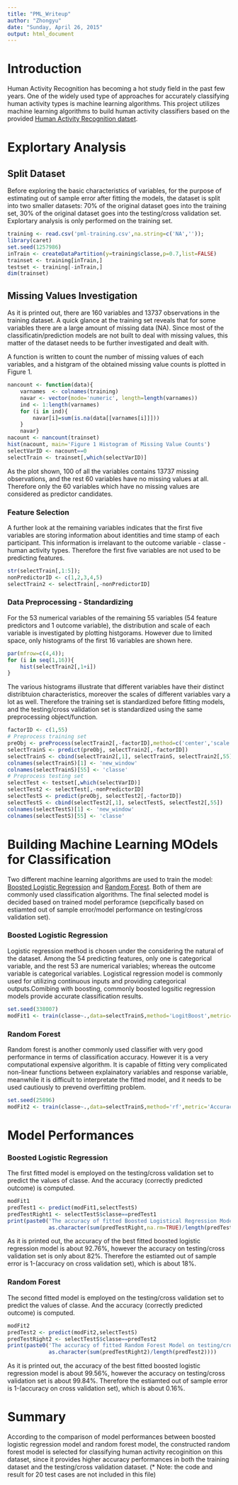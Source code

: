 ```yaml
---
title: "PML_Writeup"
author: "Zhongyu"
date: "Sunday, April 26, 2015"
output: html_document
---
```

# Introduction

Human Activity Recognition has becoming a hot study field in the past few years. One of the widely used type of approaches for accurately classifying human activity types is machine learning algorithms. This project utilizes machine learning algorithms to build human activity classifiers based on the provided [Human Activity Recognition datset](http://groupware.les.inf.puc-rio.br/har). 

# Explortary Analysis
## Split Dataset

Before exploring the basic characteristics of variables, for the purpose of estimating out of sample error after fitting the models, the dataset is split into two smaller datasets: 70% of the original dataset goes into the training set, 30% of the original dataset goes into the testing/cross validation set. Explortary analysis is only performed on the training set.
```r
training <- read.csv('pml-training.csv',na.string=c('NA',''));
library(caret)
set.seed(1257986)
inTrain <- createDataPartition(y=training$classe,p=0.7,list=FALSE)
trainset <- training[inTrain,]
testset <- training[-inTrain,]
dim(trainset)
```

## Missing Values Investigation 

As it is printed out, there are 160 variables and 13737 observations in the training dataset. A quick glance at the training set reveals that for some variables there are a large amount of missing data (NA). Since most of the classificatin/prediction models are not built to deal with missing values, this matter of the dataset needs to be further investigated and dealt with.

A function is written to count the number of missing values of each variables, and a histgram of the obtained missing value counts is plotted in Figure 1.
```r
nancount <- function(data){
    varnames  <- colnames(training)
    navar <- vector(mode='numeric', length=length(varnames))
    ind <- 1:length(varnames)
    for (i in ind){
        navar[i]=sum(is.na(data[[varnames[i]]]))
    }
    navar}
nacount <- nancount(trainset)
hist(nacount, main='Figure 1 Histogram of Missing Value Counts')
selectVarID <- nacount==0
selectTrain <- trainset[,which(selectVarID)]
```
As the plot shown, 100 of all the variables contains 13737 missing observations, and the rest 60 variables have no missing values at all. Therefore only the 60 variables which have no missing values are considered as predictor candidates.

### Feature Selection

A further look at the remaining variables indicates that the first five variables are storing information about identities and time stamp of each participant. This information is irrelavant to the outcome variable - classe - human activity types. Therefore the first five variables are not used to be predicting features.
```r
str(selectTrain[,1:5]);
nonPredictorID <- c(1,2,3,4,5)
selectTrain2 <- selectTrain[,-nonPredictorID]
```

### Data Preprocessing - Standardizing

For the 53 numerical variables of the remaining 55 variables (54 feature predictors and 1 outcome variable), the distribution and scale of each variable is investigated by plotting histgorams. However due to limited space, only histograms of the first 16 variables are shown here.
```r
par(mfrow=c(4,4));
for (i in seq(1,16)){
    hist(selectTrain2[,1+i])
}
```

The various histograms illustrate that different variables have their distinct distribtuion characteristics, moreover the scales of different variables vary a lot as well. Therefore the training set is standardized before fitting models, and the testing/cross validation set is standardized using the same preprocessing object/function.
```r
factorID <- c(1,55)
# Preprocess training set
preObj <- preProcess(selectTrain2[,-factorID],method=c('center','scale'))
selectTrainS <- predict(preObj, selectTrain2[,-factorID])
selectTrainS <- cbind(selectTrain2[,1], selectTrainS, selectTrain2[,55])
colnames(selectTrainS)[1] <- 'new_window'
colnames(selectTrainS)[55] <- 'classe'
# Preprocess testing set
selectTest <- testset[,which(selectVarID)]
selectTest2 <- selectTest[,-nonPredictorID]
selectTestS <- predict(preObj, selectTest2[,-factorID])
selectTestS <- cbind(selectTest2[,1], selectTestS, selectTest2[,55])
colnames(selectTestS)[1] <- 'new_window'
colnames(selectTestS)[55] <- 'classe'
```

# Building Machine Learning MOdels for Classification

Two different machine learning algorithms are used to train the model: [Boosted Logistic Regression](http://topepo.github.io/caret/Logistic_Regression.html) and [Random Forest](http://en.wikipedia.org/wiki/Random_forest). Both of them are commonly used classification algorithms. The final selected model is decided based on trained model perforamce (sepcifically based on estiamted out of sample error/model performance on testing/cross validation set).

### Boosted Logistic Regression

Logistic regression method is chosen under the considering the natural of the dataset. Among the 54 predicting features, only one is categorical variable, and the rest 53 are numerical variables; whereas the outcome variable is categorical variables. Logistical regression model is commonly used for utilizing continuous inputs and providing categorical outputs.Comibing with boosting, commonly boosted logsitic regression models provide accurate classification results.
```r
set.seed(338007)
modFit1 <- train(classe~.,data=selectTrainS,method='LogitBoost',metric='Accuracy')
```

### Random Forest

Random forest is another commonly used classifier with very good performance in terms of classification accuracy. However it is a very computational expensive algorithm. It is capable of fitting very complicated non-linear functions between explainatory variables and response variable, meanwhile it is difficult to interpretate the fitted model, and it needs to be used cautiously to prevend overfitting problem.
```r
set.seed(25896)
modFit2 <- train(classe~.,data=selectTrainS,method='rf',metric='Accuracy')
```

# Model Performances
### Boosted Logistic Regression

The first fitted model is employed on the testing/cross validation set to predict the values of classe. And the accuracy (correctly predicted outcome) is computed.
```r
modFit1
predTest1 <- predict(modFit1,selectTestS)
predTestRight1 <- selectTestS$classe==predTest1
print(paste0('The accuracy of fitted Boosted Logistical Regression Model on testing/cross validation set is:',
             as.character(sum(predTestRight,na.rm=TRUE)/length(predTest))))
```

As it is printed out, the accuracy of the best fitted boosted logistic regression model is about 92.76%, however the accuracy on testing/cross validation set is only about 82%. Therefore the estiamted out of sample error is 1-(accuracy on cross validation set), which is about 18%.

### Random Forest

The second fitted model is employed on the testing/cross validation set to predict the values of classe. And the accuracy (correctly predicted outcome) is computed.
```r
modFit2
predTest2 <- predict(modFit2,selectTestS)
predTestRight2 <- selectTestS$classe==predTest2
print(paste0('The accuracy of fitted Random Forest Model on testing/cross validation set is:',
             as.character(sum(predTestRight2)/length(predTest2))))
```

As it is printed out, the accuracy of the best fitted boosted logistic regression model is about 99.56%, however the accuracy on testing/cross validation set is about 99.84%. Therefore the estiamted out of sample error is 1-(accuracy on cross validation set), which is about 0.16%.

# Summary

According to the comparison of model performances between boosted logistic regression model and random forest model, the constructed random forest model is selected for classifying human activity recoginition on this dataset, since it provides higher accuracy performances in both the training dataset and the testing/cross validation dataset.
(* Note: the code and result for 20 test cases are not included in this file)
